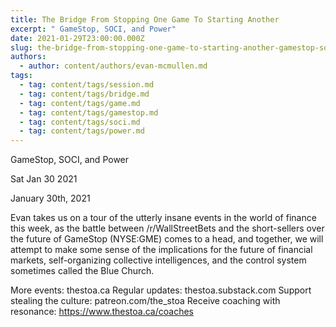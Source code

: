 ```yaml
---
title: The Bridge From Stopping One Game To Starting Another
excerpt: " GameStop, SOCI, and Power"
date: 2021-01-29T23:00:00.000Z
slug: the-bridge-from-stopping-one-game-to-starting-another-gamestop-soci-and-power
authors:
  - author: content/authors/evan-mcmullen.md
tags:
  - tag: content/tags/session.md
  - tag: content/tags/bridge.md
  - tag: content/tags/game.md
  - tag: content/tags/gamestop.md
  - tag: content/tags/soci.md
  - tag: content/tags/power.md
---
```




 GameStop, SOCI, and Power

Sat Jan 30 2021

January 30th, 2021

Evan takes us on a tour of the utterly insane events in the world of finance this week, as the battle between /r/WallStreetBets and the short-sellers over the future of GameStop (NYSE:GME) comes to a head, and together, we will attempt to make some sense of the implications for the future of financial markets, self-organizing collective intelligences, and the control system sometimes called the Blue Church.

More events: thestoa.ca
Regular updates: thestoa.substack.com
Support stealing the culture: patreon.com/the_stoa
Receive coaching with resonance: https://www.thestoa.ca/coaches


